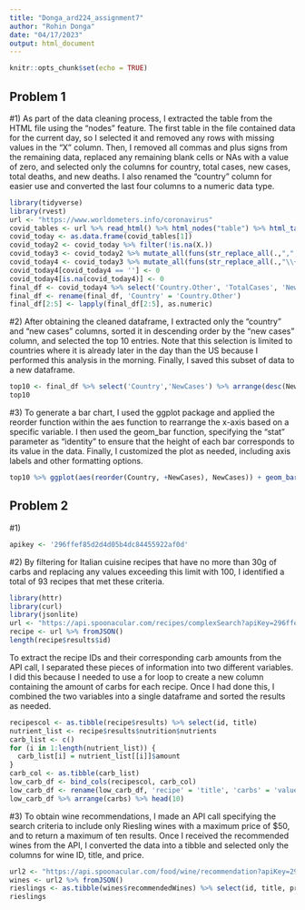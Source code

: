 ```yaml
---
title: "Donga_ard224_assignment7"
author: "Rohin Donga"
date: "04/17/2023"
output: html_document
---
```


```r
knitr::opts_chunk$set(echo = TRUE)
```

## Problem 1

#1)
As part of the data cleaning process, I extracted the table from the HTML file using the "nodes" feature. The first table in the file contained data for the current day, so I selected it and removed any rows with missing values in the "X" column. Then, I removed all commas and plus signs from the remaining data, replaced any remaining blank cells or NAs with a value of zero, and selected only the columns for country, total cases, new cases, total deaths, and new deaths. I also renamed the "country" column for easier use and converted the last four columns to a numeric data type.

```r
library(tidyverse)
library(rvest)
url <- "https://www.worldometers.info/coronavirus"
covid_tables <- url %>% read_html() %>% html_nodes("table") %>% html_table(fill = TRUE)
covid_today <- as.data.frame(covid_tables[1])
covid_today2 <- covid_today %>% filter(!is.na(X.))
covid_today3 <- covid_today2 %>% mutate_all(funs(str_replace_all(.,",","")))
covid_today4 <- covid_today3 %>% mutate_all(funs(str_replace_all(.,"\\+","")))
covid_today4[covid_today4 == ''] <- 0
covid_today4[is.na(covid_today4)] <- 0
final_df <- covid_today4 %>% select('Country.Other', 'TotalCases', 'NewCases', 'TotalDeaths', 'NewDeaths')
final_df <- rename(final_df, 'Country' = 'Country.Other')
final_df[2:5] <- lapply(final_df[2:5], as.numeric)

```

#2) 
After obtaining the cleaned dataframe, I extracted only the "country" and "new cases" columns, sorted it in descending order by the "new cases" column, and selected the top 10 entries. Note that this selection is limited to countries where it is already later in the day than the US because I performed this analysis in the morning. Finally, I saved this subset of data to a new dataframe.

```r
top10 <- final_df %>% select('Country','NewCases') %>% arrange(desc(NewCases)) %>% head(10)
top10
```

#3) 
To generate a bar chart, I used the ggplot package and applied the reorder function within the aes function to rearrange the x-axis based on a specific variable. I then used the geom_bar function, specifying the "stat" parameter as "identity" to ensure that the height of each bar corresponds to its value in the data. Finally, I customized the plot as needed, including axis labels and other formatting options.
```r
top10 %>% ggplot(aes(reorder(Country, +NewCases), NewCases)) + geom_bar(stat = 'identity') + xlab('Country') + ylab('New Cases') + ggtitle('New Covid Cases 3/28/22') + theme(plot.title = element_text(size = 10)) + theme(plot.title = element_text(hjust = 0.5))
```

## Problem 2

#1)
```r
apikey <- '296ffef85d2d4d05b4dc84455922af0d'
```

#2) 
By filtering for Italian cuisine recipes that have no more than 30g of carbs and replacing any values exceeding this limit with 100, I identified a total of 93 recipes that met these criteria.

```r
library(httr)
library(curl) 
library(jsonlite)
url <- "https://api.spoonacular.com/recipes/complexSearch?apiKey=296ffef85d2d4d05b4dc84455922af0d&cuisine=Italian&maxCarbs=30&number=100"
recipe <- url %>% fromJSON()
length(recipe$results$id)
```

To extract the recipe IDs and their corresponding carb amounts from the API call, I separated these pieces of information into two different variables. I did this because I needed to use a for loop to create a new column containing the amount of carbs for each recipe. Once I had done this, I combined the two variables into a single dataframe and sorted the results as needed.

```r
recipescol <- as.tibble(recipe$results) %>% select(id, title)
nutrient_list <- recipe$results$nutrition$nutrients
carb_list <- c()
for (i in 1:length(nutrient_list)) {
  carb_list[i] = nutrient_list[[i]]$amount
}
carb_col <- as.tibble(carb_list)
low_carb_df <- bind_cols(recipescol, carb_col)
low_carb_df <- rename(low_carb_df, 'recipe' = 'title', 'carbs' = 'value')
low_carb_df %>% arrange(carbs) %>% head(10)
```

#3) 
To obtain wine recommendations, I made an API call specifying the search criteria to include only Riesling wines with a maximum price of $50, and to return a maximum of ten results. Once I received the recommended wines from the API, I converted the data into a tibble and selected only the columns for wine ID, title, and price.

```r
url2 <- "https://api.spoonacular.com/food/wine/recommendation?apiKey=296ffef85d2d4d05b4dc84455922af0d&wine=Riesling&maxPrice=50&number=10"
wines <- url2 %>% fromJSON()
rieslings <- as.tibble(wines$recommendedWines) %>% select(id, title, price)
rieslings
```

